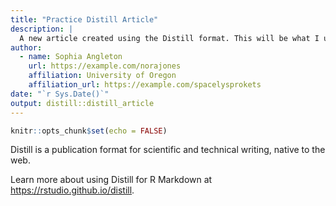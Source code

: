 ```yaml
---
title: "Practice Distill Article"
description: |
  A new article created using the Distill format. This will be what I use for my final project. 
author:
  - name: Sophia Angleton 
    url: https://example.com/norajones
    affiliation: University of Oregon
    affiliation_url: https://example.com/spacelysprokets
date: "`r Sys.Date()`"
output: distill::distill_article
---
```


```r
knitr::opts_chunk$set(echo = FALSE)
```

Distill is a publication format for scientific and technical writing, native to the web. 

Learn more about using Distill for R Markdown at <https://rstudio.github.io/distill>.





